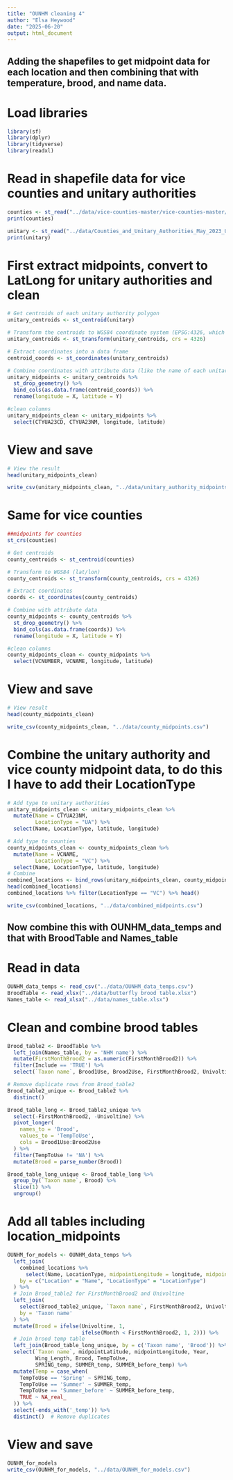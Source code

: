 ```yaml
---
title: "OUNHM cleaning 4"
author: "Elsa Heywood"
date: "2025-06-20"
output: html_document
---
```

## Adding the shapefiles to get midpoint data for each location and then combining that with temperature, brood, and name data.
# Load libraries
```r
library(sf)
library(dplyr)
library(tidyverse)
library(readxl)
```

# Read in shapefile data for vice counties and unitary authorities
```r
counties <- st_read("../data/vice-counties-master/vice-counties-master/12-mile/County_12mile_region.shp")
print(counties)

unitary <- st_read("../data/Counties_and_Unitary_Authorities_May_2023_UK_BGC_9070630924157476989/CTYUA_MAY_2023_UK_BGC.shp")
print(unitary)

```

# First extract midpoints, convert to LatLong for unitary authorities and clean
```r
# Get centroids of each unitary authority polygon
unitary_centroids <- st_centroid(unitary)

# Transform the centroids to WGS84 coordinate system (EPSG:4326, which is lat/lon)
unitary_centroids <- st_transform(unitary_centroids, crs = 4326)

# Extract coordinates into a data frame
centroid_coords <- st_coordinates(unitary_centroids)

# Combine coordinates with attribute data (like the name of each unitary authority)
unitary_midpoints <- unitary_centroids %>%
  st_drop_geometry() %>%
  bind_cols(as.data.frame(centroid_coords)) %>%
  rename(longitude = X, latitude = Y)

#clean columns
unitary_midpoints_clean <- unitary_midpoints %>%
  select(CTYUA23CD, CTYUA23NM, longitude, latitude)
```

# View and save
```r
# View the result
head(unitary_midpoints_clean)

write_csv(unitary_midpoints_clean, "../data/unitary_authority_midpoints.csv")

```

# Same for vice counties
```r
##midpoints for counties
st_crs(counties)

# Get centroids
county_centroids <- st_centroid(counties)

# Transform to WGS84 (lat/lon)
county_centroids <- st_transform(county_centroids, crs = 4326)

# Extract coordinates
coords <- st_coordinates(county_centroids)

# Combine with attribute data
county_midpoints <- county_centroids %>%
  st_drop_geometry() %>%
  bind_cols(as.data.frame(coords)) %>%
  rename(longitude = X, latitude = Y)

#clean columns
county_midpoints_clean <- county_midpoints %>%
  select(VCNUMBER, VCNAME, longitude, latitude)
```

# View and save 
```r
# View result
head(county_midpoints_clean)

write_csv(county_midpoints_clean, "../data/county_midpoints.csv")

```

# Combine the unitary authority and vice county midpoint data, to do this I have to add their LocationType
```r
# Add type to unitary authorities
unitary_midpoints_clean <- unitary_midpoints_clean %>%
  mutate(Name = CTYUA23NM,
         LocationType = "UA") %>%
  select(Name, LocationType, latitude, longitude)

# Add type to counties
county_midpoints_clean <- county_midpoints_clean %>%
  mutate(Name = VCNAME,
         LocationType = "VC") %>%
  select(Name, LocationType, latitude, longitude)
# Combine
combined_locations <- bind_rows(unitary_midpoints_clean, county_midpoints_clean)
head(combined_locations)
combined_locations %>% filter(LocationType == "VC") %>% head()

write_csv(combined_locations, "../data/combined_midpoints.csv")
```

## Now combine this with OUNHM_data_temps and that with BroodTable and Names_table
# Read in data
```r
OUNHM_data_temps <- read_csv("../data/OUNHM_data_temps.csv")
BroodTable <- read_xlsx("../data/butterfly brood table.xlsx")
Names_table <- read_xlsx("../data/names_table.xlsx")

```

# Clean and combine brood tables
```r
Brood_table2 <- BroodTable %>%
  left_join(Names_table, by = 'NHM name') %>%
  mutate(FirstMonthBrood2 = as.numeric(FirstMonthBrood2)) %>%
  filter(Include == 'TRUE') %>%
  select(`Taxon name`, Brood1Use, Brood2Use, FirstMonthBrood2, Univoltine)

# Remove duplicate rows from Brood_table2
Brood_table2_unique <- Brood_table2 %>%
  distinct()

Brood_table_long <- Brood_table2_unique %>%
  select(-FirstMonthBrood2, -Univoltine) %>%
  pivot_longer(
    names_to = 'Brood',
    values_to = 'TempToUse',
    cols = Brood1Use:Brood2Use
  ) %>%
  filter(TempToUse != 'NA') %>%
  mutate(Brood = parse_number(Brood))

Brood_table_long_unique <- Brood_table_long %>%
  group_by(`Taxon name`, Brood) %>%
  slice(1) %>%
  ungroup()
```

# Add all tables including location_midpoints
```r
OUNHM_for_models <- OUNHM_data_temps %>%
  left_join(
    combined_locations %>%
      select(Name, LocationType, midpointLongitude = longitude, midpointLatitude = latitude),
    by = c("Location" = "Name", "LocationType" = "LocationType")
  ) %>%
  # Join Brood_table2 for FirstMonthBrood2 and Univoltine
  left_join(
    select(Brood_table2_unique, `Taxon name`, FirstMonthBrood2, Univoltine),
    by = 'Taxon name'
  ) %>%
  mutate(Brood = ifelse(Univoltine, 1,
                        ifelse(Month < FirstMonthBrood2, 1, 2))) %>%
  # Join brood temp table
  left_join(Brood_table_long_unique, by = c('Taxon name', 'Brood')) %>%
  select(`Taxon name`, midpointLatitude, midpointLongitude, Year,
         Wing_Length, Brood, TempToUse,
         SPRING_temp, SUMMER_temp, SUMMER_before_temp) %>%
  mutate(Temp = case_when(
    TempToUse == 'Spring' ~ SPRING_temp,
    TempToUse == 'Summer' ~ SUMMER_temp,
    TempToUse == 'Summer_before' ~ SUMMER_before_temp,
    TRUE ~ NA_real_
  )) %>%
  select(-ends_with('_temp')) %>%
  distinct()  # Remove duplicates
```

# View and save
```r
OUNHM_for_models
write_csv(OUNHM_for_models, "../data/OUNHM_for_models.csv")
```

